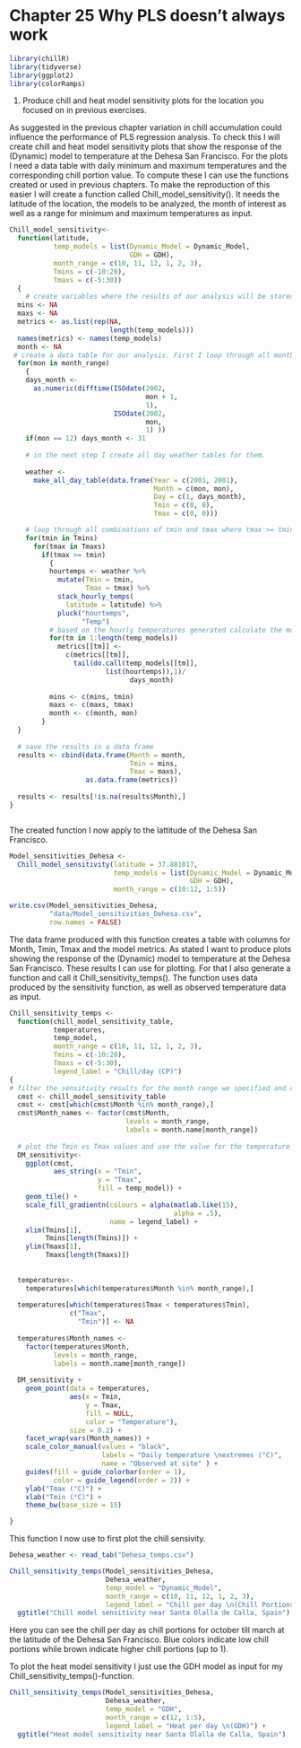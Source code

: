 # Chapter 25 Why PLS doesn't always work
```{r}
library(chillR)
library(tidyverse)
library(ggplot2)
library(colorRamps)
```

1. Produce chill and heat model sensitivity plots for the location you focused on in previous exercises.

As suggested in the previous chapter variation in chill accumulation could influence the performance of PLS regression analysis. To check this I will create chill and heat model sensitivity plots that show the response of the (Dynamic) model to temperature at the Dehesa San Francisco. For the plots I need a data table with daily minimum and maximum temperatures and the corresponding chill portion value. To compute these I can use the functions created or used in previous chapters. To make the reproduction of this easier I will create a function called Chill_model_sensitivity(). It needs the latitude of the location, the models to be analyzed, the month of interest as well as a range for minimum and maximum temperatures as input.

```{r}
Chill_model_sensitivity<-
  function(latitude,
           temp_models = list(Dynamic_Model = Dynamic_Model,
                              GDH = GDH),
           month_range = c(10, 11, 12, 1, 2, 3),
           Tmins = c(-10:20),
           Tmaxs = c(-5:30))
  {
    # create variables where the results of our analysis will be stored in.
  mins <- NA
  maxs <- NA
  metrics <- as.list(rep(NA,
                         length(temp_models)))
  names(metrics) <- names(temp_models)
  month <- NA
 # create a data table for our analysis. First I loop through all month specified and calculate the number of days for them.
  for(mon in month_range)
    {
    days_month <-
      as.numeric(difftime(ISOdate(2002,
                                  mon + 1,
                                  1),
                          ISOdate(2002,
                                  mon,
                                  1) ))
    if(mon == 12) days_month <- 31
    
    # in the next step I create all day weather tables for them.
    
    weather <- 
      make_all_day_table(data.frame(Year = c(2001, 2001),
                                    Month = c(mon, mon),
                                    Day = c(1, days_month),
                                    Tmin = c(0, 0),
                                    Tmax = c(0, 0)))

    # loop through all combinations of tmin and tmax where tmax >= tmin and create hourly temperature data.
    for(tmin in Tmins)
      for(tmax in Tmaxs)
        if(tmax >= tmin)
          {
          hourtemps <- weather %>%
            mutate(Tmin = tmin,
                   Tmax = tmax) %>%
            stack_hourly_temps(
              latitude = latitude) %>%
            pluck("hourtemps",
                  "Temp")
          # based on the hourly temperatures generated calculate the model metrics and normalize them by the number of days in that month
          for(tm in 1:length(temp_models))
            metrics[[tm]] <- 
              c(metrics[[tm]],
                tail(do.call(temp_models[[tm]],
                        list(hourtemps)),1)/
                              days_month)
          
          mins <- c(mins, tmin)
          maxs <- c(maxs, tmax)
          month <- c(month, mon)
        }
  }
  
  # save the results in a data frame
  results <- cbind(data.frame(Month = month,
                              Tmin = mins,
                              Tmax = maxs),
                   as.data.frame(metrics))
  
  results <- results[!is.na(results$Month),]
}



```
The created function I now apply to the lattitude of the Dehesa San Francisco.
```{r}
Model_sensitivities_Dehesa <-
  Chill_model_sensitivity(latitude = 37.881017,
                          temp_models = list(Dynamic_Model = Dynamic_Model,
                                             GDH = GDH),
                          month_range = c(10:12, 1:5))
```
```{r}
write.csv(Model_sensitivities_Dehesa,
          "data/Model_sensitivities_Dehesa.csv",
          row.names = FALSE)
```



The data frame produced with this function creates a table with columns for Month, Tmin, Tmax and the model metrics.
As stated I want to produce plots showing the response of the (Dynamic) model to temperature at the Dehesa San Francisco.
These results I can use for plotting. For that I also generate a function and call it Chill_sensitivity_temps(). The function uses data produced by the sensitivity function, as well as observed temperature data as input. 

```{r}
Chill_sensitivity_temps <-
  function(chill_model_sensitivity_table,
           temperatures,
           temp_model,
           month_range = c(10, 11, 12, 1, 2, 3),
           Tmins = c(-10:20),
           Tmaxs = c(-5:30),
           legend_label = "Chill/day (CP)")
{
# filter the sensitivity results for the month range we specified and create a new column with their names as factors.
  cmst <- chill_model_sensitivity_table
  cmst <- cmst[which(cmst$Month %in% month_range),]
  cmst$Month_names <- factor(cmst$Month,
                             levels = month_range,
                             labels = month.name[month_range])  
  
  # plot the Tmin vs Tmax values and use the value for the temperature model as fill. 
  DM_sensitivity<-
    ggplot(cmst,
           aes_string(x = "Tmin",
                      y = "Tmax",
                      fill = temp_model)) +
    geom_tile() +
    scale_fill_gradientn(colours = alpha(matlab.like(15),
                                         alpha = .5),
                         name = legend_label) +
    xlim(Tmins[1],
         Tmins[length(Tmins)]) +
    ylim(Tmaxs[1],
         Tmaxs[length(Tmaxs)])
  
  
  temperatures<-
    temperatures[which(temperatures$Month %in% month_range),]
  
  temperatures[which(temperatures$Tmax < temperatures$Tmin),
               c("Tmax", 
                 "Tmin")] <- NA
  
  temperatures$Month_names <-
    factor(temperatures$Month,
           levels = month_range,
           labels = month.name[month_range])  
  
  DM_sensitivity +
    geom_point(data = temperatures,
               aes(x = Tmin,
                   y = Tmax,
                   fill = NULL,
                   color = "Temperature"),
               size = 0.2) +
    facet_wrap(vars(Month_names)) +
    scale_color_manual(values = "black",
                       labels = "Daily temperature \nextremes (°C)",
                       name = "Observed at site" ) +
    guides(fill = guide_colorbar(order = 1),
           color = guide_legend(order = 2)) +
    ylab("Tmax (°C)") +
    xlab("Tmin (°C)") + 
    theme_bw(base_size = 15)

}
```
This function I now use to first plot the chill sensivity.

```{r}
Dehesa_weather <- read_tab("Dehesa_temps.csv")

Chill_sensitivity_temps(Model_sensitivities_Dehesa,
                        Dehesa_weather,
                        temp_model = "Dynamic_Model",
                        month_range = c(10, 11, 12, 1, 2, 3),
                        legend_label = "Chill per day \n(Chill Portions)") +
  ggtitle("Chill model sensitivity near Santa Olalla de Calla, Spain")
```


Here you can see the chill per day as chill portions for october till march at the latitude of the Dehesa San Francisco. Blue colors indicate low chill portions while brown indicate higher chill portions (up to 1).

To plot the heat model sensitivity I just use the GDH model as input for my Chill_sensitivity_temps()-function.

```{r}
Chill_sensitivity_temps(Model_sensitivities_Dehesa,
                        Dehesa_weather,
                        temp_model = "GDH",
                        month_range = c(12, 1:5),
                        legend_label = "Heat per day \n(GDH)") +
  ggtitle("Heat model sensitivity near Santa Olalla de Calla, Spain")
```



